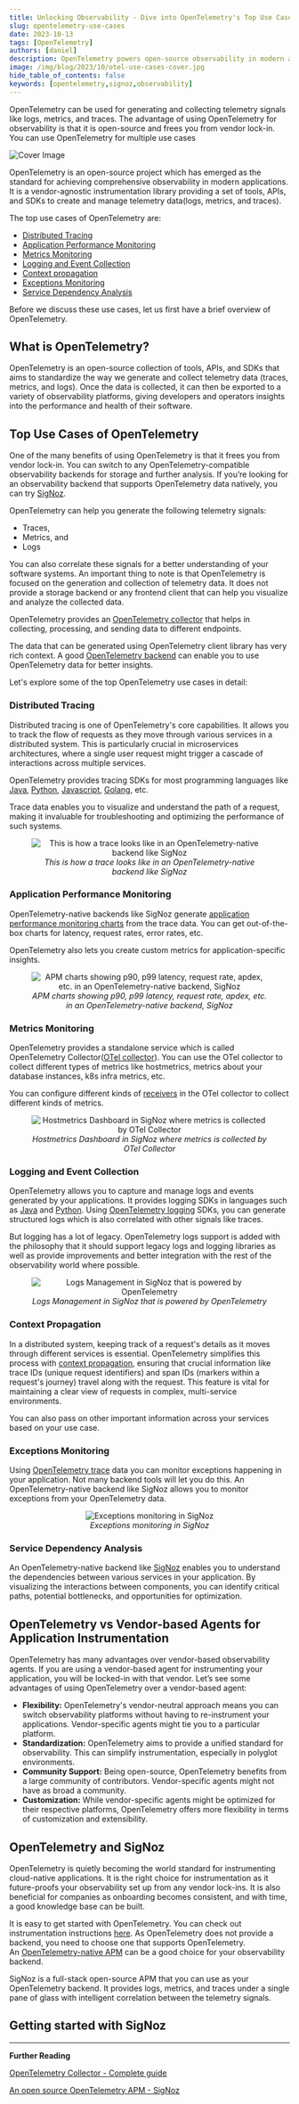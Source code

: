 ```yaml
---
title: Unlocking Observability - Dive into OpenTelemetry's Top Use Cases
slug: opentelemetry-use-cases
date: 2023-10-13
tags: [OpenTelemetry]
authors: [daniel]
description: OpenTelemetry powers open-source observability in modern applications. OpenTelemetry’s top use cases include distributed tracing, performance monitoring, context propagation, service dependency analysis, and more. It has many advantages over vendor-based agents...
image: /img/blog/2023/10/otel-use-cases-cover.jpg
hide_table_of_contents: false
keywords: [opentelemetry,signoz,observability]
---
```

OpenTelemetry can be used for generating and collecting telemetry signals like logs, metrics, and traces. The advantage of using OpenTelemetry for observability is that it is open-source and frees you from vendor lock-in. You can use OpenTelemetry for multiple use cases



![Cover Image](/img/blog/2023/10/otel-use-cases-cover.webp)

OpenTelemetry is an open-source project which has emerged as the standard for achieving comprehensive observability in modern applications. It is a vendor-agnostic instrumentation library providing a set of tools, APIs, and SDKs to create and manage telemetry data(logs, metrics, and traces).

The top use cases of OpenTelemetry are:

- [Distributed Tracing](#distributed-tracing)
- [Application Performance Monitoring](#application-performance-monitoring)
- [Metrics Monitoring](#metrics-monitoring)
- [Logging and Event Collection](#logging-and-event-collection)
- [Context propagation](#context-propagation)
- [Exceptions Monitoring](#exceptions-monitoring)
- [Service Dependency Analysis](#service-dependency-analysis)

Before we discuss these use cases, let us first have a brief overview of OpenTelemetry.

## What is OpenTelemetry?

OpenTelemetry is an open-source collection of tools, APIs, and SDKs that aims to standardize the way we generate and collect telemetry data (traces, metrics, and logs). Once the data is collected, it can then be exported to a variety of observability platforms, giving developers and operators insights into the performance and health of their software.

## Top Use Cases of OpenTelemetry

One of the many benefits of using OpenTelemetry is that it frees you from vendor lock-in. You can switch to any OpenTelemetry-compatible observability backends for storage and further analysis. If you’re looking for an observability backend that supports OpenTelemetry data natively, you can try [SigNoz](https://signoz.io/).

OpenTelemetry can help you generate the following telemetry signals:

- Traces,
- Metrics, and
- Logs

You can also correlate these signals for a better understanding of your software systems. An important thing to note is that OpenTelemetry is focused on the generation and collection of telemetry data. It does not provide a storage backend or any frontend client that can help you visualize and analyze the collected data.

OpenTelemetry provides an [OpenTelemetry collector](https://signoz.io/blog/opentelemetry-collector-complete-guide/) that helps in collecting, processing, and sending data to different endpoints.

The data that can be generated using OpenTelemetry client library has very rich context. A good [OpenTelemetry backend](https://signoz.io/blog/opentelemetry-backend/) can enable you to use OpenTelemetry data for better insights.

Let's explore some of the top OpenTelemetry use cases in detail:

### Distributed Tracing

Distributed tracing is one of OpenTelemetry's core capabilities. It allows you to track the flow of requests as they move through various services in a distributed system. This is particularly crucial in microservices architectures, where a single user request might trigger a cascade of interactions across multiple services.

OpenTelemetry provides tracing SDKs for most programming languages like [Java](https://signoz.io/docs/instrumentation/java/), [Python](https://signoz.io/docs/instrumentation/python/), [Javascript](https://signoz.io/docs/instrumentation/javascript/), [Golang](https://signoz.io/docs/instrumentation/golang/), etc.

Trace data enables you to visualize and understand the path of a request, making it invaluable for troubleshooting and optimizing the performance of such systems.

<figure data-zoomable align='center'>
    <img src="/img/blog/common/signoz_flamegraphs.webp" alt="This is how a trace looks like in an OpenTelemetry-native backend like SigNoz"/>
    <figcaption><i>This is how a trace looks like in an OpenTelemetry-native backend like SigNoz</i></figcaption>
</figure>

### Application Performance Monitoring

OpenTelemetry-native backends like SigNoz generate [application performance monitoring charts](https://signoz.io/docs/userguide/metrics/#what-are-application-metrics) from the trace data. You can get out-of-the-box charts for latency, request rates, error rates, etc.

OpenTelemetry also lets you create custom metrics for application-specific insights.

<figure data-zoomable align='center'>
    <img src="/img/blog/common/signoz_charts_application_metrics.webp" alt="APM charts showing p90, p99 latency, request rate, apdex, etc. in an OpenTelemetry-native backend, SigNoz"/>
    <figcaption><i>APM charts showing p90, p99 latency, request rate, apdex, etc. in an OpenTelemetry-native backend, SigNoz</i></figcaption>
</figure>

### Metrics Monitoring

OpenTelemetry provides a standalone service which is called OpenTelemetry Collector([OTel collector](https://signoz.io/comparisons/opentelemetry-collector-vs-agent/)). You can use the OTel collector to collect different types of metrics like hostmetrics, metrics about your database instances, k8s infra metrics, etc.

You can configure different kinds of [receivers](https://signoz.io/blog/opentelemetry-collector-complete-guide/#configuring-receivers) in the OTel collector to collect different kinds of metrics.

<figure data-zoomable align='center'>
    <img src="/img/blog/common/signoz-infra-metrics.webp" alt="Hostmetrics Dashboard in SigNoz where metrics is collected by OTel Collector"/>
    <figcaption><i>Hostmetrics Dashboard in SigNoz where metrics is collected by OTel Collector</i></figcaption>
</figure>

### Logging and Event Collection

OpenTelemetry allows you to capture and manage logs and events generated by your applications. It provides logging SDKs in languages such as [Java](https://signoz.io/docs/userguide/collecting_application_logs_otel_sdk_java/) and [Python](https://signoz.io/docs/userguide/collecting_application_logs_otel_sdk_python/). Using [OpenTelemetry logging](https://signoz.io/blog/opentelemetry-logs/) SDKs, you can generate structured logs which is also correlated with other signals like traces.

But logging has a lot of legacy. OpenTelemetry logs support is added with the philosophy that it should support legacy logs and logging libraries as well as provide improvements and better integration with the rest of the observability world where possible.

<figure data-zoomable align='center'>
    <img src="/img/blog/common/signoz_logs_raw_color.webp" alt="Logs Management in SigNoz that is powered by OpenTelemetry"/>
    <figcaption><i>Logs Management in SigNoz that is powered by OpenTelemetry</i></figcaption>
</figure>

### Context Propagation

In a distributed system, keeping track of a request's details as it moves through different services is essential. OpenTelemetry simplifies this process with [context propagation](https://signoz.io/blog/opentelemetry-context-propagation/), ensuring that crucial information like trace IDs (unique request identifiers) and span IDs (markers within a request's journey) travel along with the request. This feature is vital for maintaining a clear view of requests in complex, multi-service environments.

You can also pass on other important information across your services based on your use case.

### Exceptions Monitoring

Using [OpenTelemetry trace](https://signoz.io/blog/opentelemetry-distributed-tracing-part-1/) data you can monitor exceptions happening in your application. Not many backend tools will let you do this. An OpenTelemetry-native backend like SigNoz allows you to monitor exceptions from your OpenTelemetry data.

<figure data-zoomable align='center'>
    <img src="/img/blog/common/signoz_exceptions_monitoring.webp" alt="Exceptions monitoring in SigNoz"/>
    <figcaption><i>Exceptions monitoring in SigNoz</i></figcaption>
</figure>

### Service Dependency Analysis

An OpenTelemetry-native backend like [SigNoz](https://signoz.io/) enables you to understand the dependencies between various services in your application. By visualizing the interactions between components, you can identify critical paths, potential bottlenecks, and opportunities for optimization.

## OpenTelemetry vs Vendor-based Agents for Application Instrumentation

OpenTelemetry has many advantages over vendor-based observability agents. If you are using a vendor-based agent for instrumenting your application, you will be locked-in with that vendor. Let’s see some advantages of using OpenTelemetry over a vendor-based agent:

- **Flexibility:** OpenTelemetry's vendor-neutral approach means you can switch observability platforms without having to re-instrument your applications. Vendor-specific agents might tie you to a particular platform.
- **Standardization:** OpenTelemetry aims to provide a unified standard for observability. This can simplify instrumentation, especially in polyglot environments.
- **Community Support:** Being open-source, OpenTelemetry benefits from a large community of contributors. Vendor-specific agents might not have as broad a community.
- **Customization:** While vendor-specific agents might be optimized for their respective platforms, OpenTelemetry offers more flexibility in terms of customization and extensibility.

## OpenTelemetry and SigNoz

OpenTelemetry is quietly becoming the world standard for instrumenting cloud-native applications. It is the right choice for instrumentation as it future-proofs your observability set up from any vendor lock-ins. It is also beneficial for companies as onboarding becomes consistent, and with time, a good knowledge base can be built.

It is easy to get started with OpenTelemetry. You can check out instrumentation instructions [here](https://signoz.io/docs/instrumentation/). As OpenTelemetry does not provide a backend, you need to choose one that supports OpenTelemetry. An [OpenTelemetry-native APM](https://signoz.io/blog/opentelemetry-apm/) can be a good choice for your observability backend.

SigNoz is a full-stack open-source APM that you can use as your OpenTelemetry backend. It provides logs, metrics, and traces under a single pane of glass with intelligent correlation between the telemetry signals.

## Getting started with SigNoz

<GetStartedSigNoz />

---

**Further Reading**

[OpenTelemetry Collector - Complete guide](https://signoz.io/blog/opentelemetry-collector-complete-guide/)

[An open source OpenTelemetry APM - SigNoz](https://signoz.io/blog/opentelemetry-apm/)
